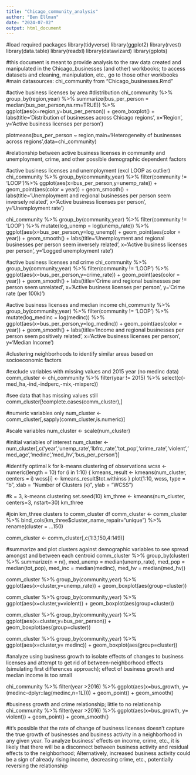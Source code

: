 ```yaml
---
title: "Chicago_community_analysis"
author: "Ben Ellman"
date: "2024-07-02"
output: html_document
---
```


#load required packages
library(tidyverse)
library(ggplot2)
library(rvest)
library(data.table)
library(readxl)
library(datawizard)
library(gplots)

#this document is meant to provide analysis to the raw data created and manipulated in the Chicago_businesses (and other) workbooks; to access datasets and cleaning, manipulation, etc., go to those other workbooks
#main datasources: chi_community from "Chicago_businesses.Rmd"

#active business licenses by area
#distribution
chi_community %>%
group_by(region,year) %>%
summarize(bus_per_person = median(bus_per_person,na.rm=TRUE)) %>%
ggplot(aes(x=region,y=bus_per_person)) +
geom_boxplot() +
labs(title='Distribution of businesses across Chicago regions',
x='Region',
y='Active business licenses per person')

plotmeans(bus_per_person ~ region,main='Heterogeneity of businesses across regions',data=chi_community)

#relationship between active business licenses in community and unemployment, crime, and other possible demographic dependent factors

#active business licenses and unemployment (excl LOOP as outlier)
chi_community %>%
group_by(community,year) %>%
filter(community != 'LOOP')%>%
ggplot(aes(x=bus_per_person,y=unemp_rate)) +
geom_point(aes(color = year)) +
geom_smooth() +
labs(title='Unemployment and regional businesses per person seem inversely related',
x='Active business licenses per person',
y='Unemployment rate')

chi_community %>%
group_by(community,year) %>%
filter(community != 'LOOP') %>%
mutate(log_unemp = log(unemp_rate)) %>%
ggplot(aes(x=bus_per_person,y=log_unemp)) +
geom_point(aes(color = year)) +
geom_smooth() +
labs(title='Unemployment and regional businesses per person seem inversely related',
x='Active business licenses per person',
y='Logged unemployment rate')

#active business licenses and crime
chi_community %>%
group_by(community,year) %>%
filter(community != 'LOOP') %>%
ggplot(aes(x=bus_per_person,y=crime_rate)) +
geom_point(aes(color = year)) +
geom_smooth() +
labs(title='Crime and regional businesses per person seem unrelated',
x='Active business licenses per person',
y='Crime rate (per 100k)')

#active business licenses and median income
chi_community %>%
group_by(community,year) %>%
filter(community != 'LOOP') %>%
mutate(log_medinc = log(medinc)) %>%
ggplot(aes(x=bus_per_person,y=log_medinc)) +
geom_point(aes(color = year)) +
geom_smooth() +
labs(title='Income and regional businesses per person seem positively related',
x='Active business licenses per person',
y='Median Income')

#clustering neighborhoods to identify similar areas based on socioeconomic factors

#exclude variables with missing values and 2015 year (no medinc data)
comm_cluster <- chi_community %>%
filter(year != 2015) %>%
select(c(-med_ha,-ind,-indperc,-mix,-mixperc))

#see data that has missing values still
comm_cluster[!complete.cases(comm_cluster),]

#numeric variables only
num_cluster <- comm_cluster[,sapply(comm_cluster,is.numeric)]

#scale variables
num_cluster <- scale(num_cluster)

#initial variables of interest
num_cluster <- num_cluster[,c('year','unemp_rate','lbfrc_rate','tot_pop','crime_rate','violent','med_age','medinc','med_hv','bus_per_person')]

#identify optimal k for k-means clustering of observations
wcss <- numeric(length = 10)
for (i in 1:10) {
  kmeans_result <- kmeans(num_cluster, centers = i)
  wcss[i] <- kmeans_result$tot.withinss
}
plot(1:10, wcss, type = "b", xlab = "Number of Clusters (k)", ylab = "WCSS")

#k = 3, k-means clustering
set.seed(10)
km_three <- kmeans(num_cluster, centers=3, nstart=30)
km_three

#join km_three clusters to comm_cluster df
comm_cluster <- comm_cluster %>%
bind_cols(km_three$cluster,.name_repair="unique") %>%
rename(cluster = ...150)

comm_cluster <- comm_cluster[,c(1:3,150,4:149)]

#summarize and plot clusters against demographic variables to see spread amongst and between each centroid
comm_cluster %>%
group_by(cluster) %>%
summarize(n = n(),
med_unemp = median(unemp_rate),
med_pop = median(tot_pop),
med_inc = median(medinc),
med_hv = median(med_hv))

comm_cluster %>%
group_by(community,year) %>%
ggplot(aes(x=cluster,y=unemp_rate)) +
geom_boxplot(aes(group=cluster)) 

comm_cluster %>%
group_by(community,year) %>%
ggplot(aes(x=cluster,y=violent)) +
geom_boxplot(aes(group=cluster)) 

comm_cluster %>%
group_by(community,year) %>%
ggplot(aes(x=cluster,y=bus_per_person)) +
geom_boxplot(aes(group=cluster)) 

comm_cluster %>%
group_by(community,year) %>%
ggplot(aes(x=cluster,y= medinc)) +
geom_boxplot(aes(group=cluster)) 

#analyze using business growth to isolate effects of changes to business licenses and attempt to get rid of between-neighborhood effects (simulating first differences approach); effect of business growth and median income is too small

chi_community %>%
filter(year >2016) %>%
ggplot(aes(x=bus_growth, y= (medinc-dplyr::lag(medinc,n=1L)))) +
geom_point() +
geom_smooth()

#business growth and crime relationship; little to no relationship
chi_community %>%
filter(year >2016) %>%
ggplot(aes(x=bus_growth, y= violent)) +
geom_point() +
geom_smooth()

#it's possible that the rate of change of business licenses doesn't capture the true growth of businesses and business activity in a neighborhood in any given year. To analyze business' effects on income, crime, etc., it is likely that there will be a disconnect between business activity and residual effects to the neighborhood; Alternatively, increased business activity could be a sign of already rising income, decreasing crime, etc., potentially reversing the relationship



